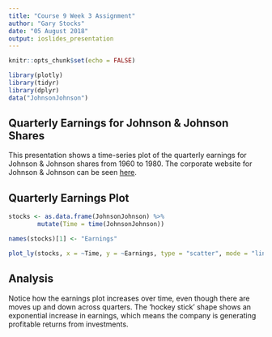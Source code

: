 ```yaml
---
title: "Course 9 Week 3 Assignment"
author: "Gary Stocks"
date: "05 August 2018"
output: ioslides_presentation
---
```


```r
knitr::opts_chunk$set(echo = FALSE)

library(plotly)
library(tidyr)
library(dplyr)
data("JohnsonJohnson")

```

## Quarterly Earnings for Johnson & Johnson Shares

This presentation shows a time-series plot of the quarterly earnings for Johnson & Johnson shares from 1960 to 1980. The corporate website for Johnson & Johnson can be seen [here](https://www.jnj.com/).

## Quarterly Earnings Plot

```r

stocks <- as.data.frame(JohnsonJohnson) %>%
        mutate(Time = time(JohnsonJohnson))

names(stocks)[1] <- "Earnings"

plot_ly(stocks, x = ~Time, y = ~Earnings, type = "scatter", mode = "lines")

```

## Analysis

Notice how the earnings plot increases over time, even though there are moves up and down across quarters. The 'hockey stick' shape shows an exponential increase in earnings, which means the company is generating profitable returns from investments.


